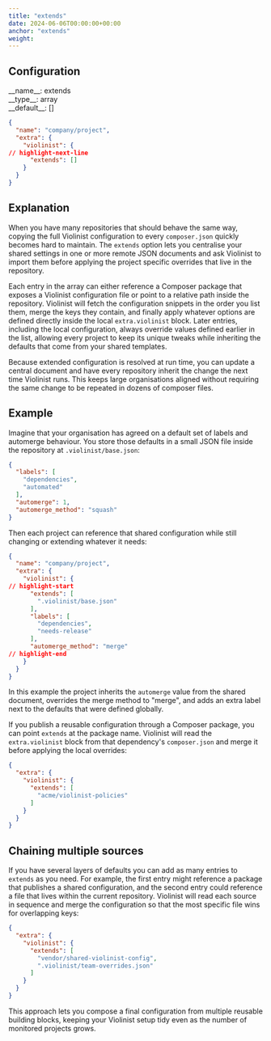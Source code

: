 ```yaml
---
title: "extends"
date: 2024-06-06T00:00:00+00:00
anchor: "extends"
weight:
---
```


## Configuration

<div className="config-wrapper"><div className="config">__name__: extends</div>
<div className="config">__type__: array</div>
<div className="config">__default__: []</div></div>

```json showLineNumbers
{
  "name": "company/project",
  "extra": {
    "violinist": {
// highlight-next-line
      "extends": []
    }
  }
}
```

## Explanation

When you have many repositories that should behave the same way, copying the full Violinist configuration to every `composer.json` quickly becomes hard to maintain. The `extends` option lets you centralise your shared settings in one or more remote JSON documents and ask Violinist to import them before applying the project specific overrides that live in the repository.

Each entry in the array can either reference a Composer package that exposes a Violinist configuration file or point to a relative path inside the repository. Violinist will fetch the configuration snippets in the order you list them, merge the keys they contain, and finally apply whatever options are defined directly inside the local `extra.violinist` block. Later entries, including the local configuration, always override values defined earlier in the list, allowing every project to keep its unique tweaks while inheriting the defaults that come from your shared templates.

Because extended configuration is resolved at run time, you can update a central document and have every repository inherit the change the next time Violinist runs. This keeps large organisations aligned without requiring the same change to be repeated in dozens of composer files.

## Example

Imagine that your organisation has agreed on a default set of labels and automerge behaviour. You store those defaults in a small JSON file inside the repository at `.violinist/base.json`:

```json showLineNumbers
{
  "labels": [
    "dependencies",
    "automated"
  ],
  "automerge": 1,
  "automerge_method": "squash"
}
```

Then each project can reference that shared configuration while still changing or extending whatever it needs:

```json showLineNumbers
{
  "name": "company/project",
  "extra": {
    "violinist": {
// highlight-start
      "extends": [
        ".violinist/base.json"
      ],
      "labels": [
        "dependencies",
        "needs-release"
      ],
      "automerge_method": "merge"
// highlight-end
    }
  }
}
```

In this example the project inherits the `automerge` value from the shared document, overrides the merge method to "merge", and adds an extra label next to the defaults that were defined globally.

If you publish a reusable configuration through a Composer package, you can point `extends` at the package name. Violinist will read the `extra.violinist` block from that dependency's `composer.json` and merge it before applying the local overrides:

```json showLineNumbers
{
  "extra": {
    "violinist": {
      "extends": [
        "acme/violinist-policies"
      ]
    }
  }
}
```

## Chaining multiple sources

If you have several layers of defaults you can add as many entries to `extends` as you need. For example, the first entry might reference a package that publishes a shared configuration, and the second entry could reference a file that lives within the current repository. Violinist will read each source in sequence and merge the configuration so that the most specific file wins for overlapping keys:

```json showLineNumbers
{
  "extra": {
    "violinist": {
      "extends": [
        "vendor/shared-violinist-config",
        ".violinist/team-overrides.json"
      ]
    }
  }
}
```

This approach lets you compose a final configuration from multiple reusable building blocks, keeping your Violinist setup tidy even as the number of monitored projects grows.

